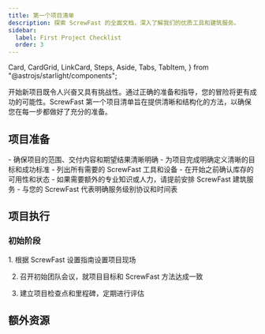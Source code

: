 ---
title: 第一个项目清单
description: 探索 ScrewFast 的全面文档，深入了解我们的优质工具和建筑服务。
sidebar:
  label: First Project Checklist
  order: 3
---

  Card,
  CardGrid,
  LinkCard,
  Steps,
  Aside,
  Tabs,
  TabItem,
} from "@astrojs/starlight/components";

开始新项目既令人兴奋又具有挑战性。通过正确的准备和指导，您的冒险将更有成功的可能性。ScrewFast 第一个项目清单旨在提供清晰和结构化的方法，以确保您在每一步都做好了充分的准备。

## 项目准备

<CardGrid>
  <Card title="范围和目标">
    - 确保项目的范围、交付内容和期望结果清晰明确
    - 为项目完成明确定义清晰的目标和成功标准
  </Card>
  <Card title="工具和设备">
    - 列出所有需要的 ScrewFast 工具和设备
    - 在开始之前确认库存的可用性和状态
  </Card>
  <Card title="安排服务">
    - 如果需要额外的专业知识或人力，请提前安排 ScrewFast 建筑服务
    - 与您的 ScrewFast 代表明确服务级别协议和时间表
  </Card>
</CardGrid>

## 项目执行
### 初始阶段
<Steps>
1. 根据 ScrewFast 设置指南设置项目现场

2. 召开初始团队会议，就项目目标和 ScrewFast 方法达成一致

3. 建立项目检查点和里程碑，定期进行评估
</Steps>


## 额外资源
<CardGrid>
<LinkCard
  title="详细指南"
  description="访问 ScrewFast 工具和服务的深度文档和用户手册。"
  href="zh-cn/guides/getting-started"
/>
<LinkCard
  title="支持联系人"
  description="保持 ScrewFast 支持的联系人详细信息，可在项目期间提供帮助。"
  href="zh-cn/guides/getting-started"
/>
<LinkCard
  title="高级学习"
  description="探索 ScrewFast 提供的进一步教育资源，以完善您的技能和知识基础。"
  href="zh-cn/guides/getting-started"
/>
</CardGrid>
